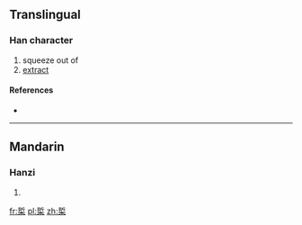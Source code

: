 ==Translingual==

===Han character===
{{Han char|rn=75|rad=木|as=07|sn=11|four=5290<sub>4</sub>|canj=手中木 (QLD)}}

# squeeze out of
# [[extract]]

====References====
* {{Han ref|kx=0528.150|dkj=14835|dj=0917.040|hdz=21210.010|uh=688A|ud=26762|bh=D5D4|bd=54740}}

----

==Mandarin==

===Hanzi===
{{cmn-hanzi|pin=[[dì]] ([[di4]])|wg=ti<sup>4</sup>}}

# {{defn|lang=cmn|sort=木07}}

[[fr:梊]]
[[pl:梊]]
[[zh:梊]]